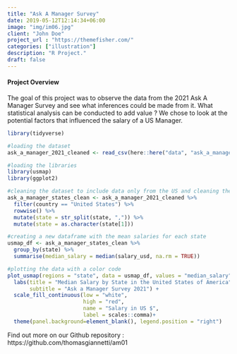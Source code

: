 ```yaml
---
title: "Ask A Manager Survey"
date: 2019-05-12T12:14:34+06:00
image: "img/im06.jpg"
client: "John Doe"
project_url : "https://themefisher.com/"
categories: ["illustration"]
description: "R Project."
draft: false
---
```


#### Project Overview

The goal of this project was to observe the data from the 2021 Ask A Manager Survey and see what inferences could be made from it. What statistical analysis can be conducted to add value ? 
We chose to look at the potential factors that influenced the salary of a US Manager. 

```r
library(tidyverse)

#loading the dataset
ask_a_manager_2021_cleaned <- read_csv(here::here("data", "ask_a_manager_2021_cleaned.csv"))

#loading the libraries
library(usmap)
library(ggplot2)

#cleaning the dataset to include data only from the US and cleaning the names in the State column
ask_a_manager_states_clean <- ask_a_manager_2021_cleaned %>% 
  filter(country == "United States") %>% 
  rowwise() %>% 
  mutate(state = str_split(state, ",")) %>% 
  mutate(state = as.character(state[1]))

#creating a new dataframe with the mean salaries for each state
usmap_df <- ask_a_manager_states_clean %>% 
  group_by(state) %>% 
  summarise(median_salary = median(salary_usd, na.rm = TRUE)) 

#plotting the data with a color code
plot_usmap(regions = "state", data = usmap_df, values = "median_salary") + 
  labs(title = "Median Salary by State in the United States of America",
       subtitle = "Ask a Manager Survey 2021") + 
  scale_fill_continuous(low = "white", 
                        high = "red", 
                        name = "Salary in US $", 
                        label = scales::comma)+
  theme(panel.background=element_blank(), legend.position = "right")

```




Find out more on our Github repository :
https://github.com/thomasgiannetti/am01